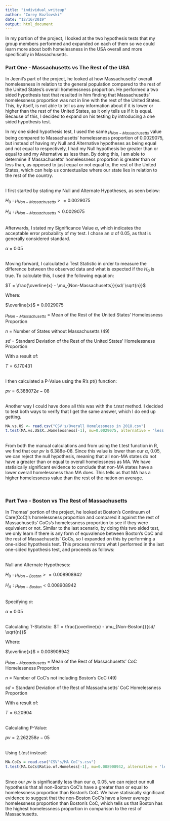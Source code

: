 ---
title: "individual_writeup"
author: "Corey Kozlovski"
date: "12/16/2019"
output: html_document
---

In my portion of the project, I looked at the two hypothesis tests that my group members performed and expanded on each of them so we could learn more about both homelessness in the USA overall and more specifically in Massachusetts. 

### Part One - Massachusetts vs The Rest of the USA

  In Jeenil's part of the project, he looked at how Massachusetts' overall homelessness in relation to the general population compared to the rest of the United States's overall homelessness proportion. He performed a two sided hypothesis test that resulted in him finding that Massachusetts' homelessness proportion was not in line with the rest of the United States. This, by itself, is not able to tell us any information about if it is lower or higher than the rest of the United States, as it only tells us if it is equal. Because of this, I decided to expand on his testing by introducing a one sided hypothesis test.
  
  In my one sided hypothesis test, I used the same $\mu_{Non-Massachusetts}$ value being compared to Massachusetts' homelessness proportion of $0.0029075$, but instead of having my Null and Alternative hypotheses as being equal and not equal to respectively, I had my Null hypothesis be greater than or equal to and my Alternative as less than. By doing this, I am able to determine if Massachusetts' homelessness proportion is greater than or less than, as opposed to just equal or not equal to, the rest of the United States, which can help us contextualize where our state lies in relation to the rest of the country.
  
<br>
I first started by stating my Null and Alternate Hypotheses, as seen below:
  
  $H_0: \mu_{Non-Massachusetts} >= 0.0029075$
  
  $H_A: \mu_{Non-Massachusetts} < 0.0029075$
  
<br>
Afterwards, I stated my Significance Value $\alpha$, which indicates the acceptable error probability of my test. I chose an $\alpha$ of 0.05, as that is generally considered standard.

$\alpha$ = 0.05

<br>
Moving forward, I calculated a Test Statistic in order to measure the difference between the observed data and what is expected if the $H_0$ is true. To calculate this, I used the following equation:

$T = \frac{\overline{x} - \mu_{Non-Massachusetts}}{sd/ \sqrt{n}}$

Where:

$\overline{x}$  = 0.0029075

$\mu_{Non-Massachusetts}$ = Mean of the Rest of the United States' Homelessness Proportion

$n$ = Number of States without Massachusetts (49)

$sd$ = Standard Deviation of the Rest of the United States' Homelessness Proportion


With a result of:

$T = 6.170431$

<br>
I then calculated a P-Value using the R's pt() function:

$pv = 6.388072e-08$

<br> 
Another way I could have done all this was with the $t.test$ method. I decided to test both ways to verify that I get the same answer, which I do end up getting.
```{r, echo=FALSE}
MA.vs.US <- read.csv("CSV's/Overall Homelessness in 2018.csv")
t.test(MA.vs.US$X..Homelessness[-1], mu=0.0029075, alternative = 'less')
```

<br>
From both the manual calculations and from using the t.test function in R, we find that our $pv$ is 6.388e-08. Since this value is lower than our $\alpha$, 0.05, we can reject the null hypothesis, meaning that all non-MA states do not have a greater than or equal to overall homelessness as MA. We have statisically significant evidence to conclude that non-MA states have a lower overall homelessness than MA does. This tells us that MA has a higher homelessness value than the rest of the nation on average.

<br>

### Part Two - Boston vs The Rest of Massachusetts

In Thomas' portion of the project, he looked at Boston's Continuum of Care(CoC)'s homelessness proportion and compared it against the rest of Massachusetts' CoCs's homelessness proportion to see if they were equivalent or not. Similar to the last scenario, by doing this two sided test, we only learn if there is any form of equvalence between Boston's CoC and the rest of Massachusetts' CoCs, so I expanded on this by performing a one-sided hypothesis test. This process mirrors what I performed in the last one-sided hypothesis test, and proceeds as follows:

  
<br>
Null and Alternate Hypotheses:
  
  $H_0: \mu_{Non-Boston} >= 0.008908942$
  
  $H_A: \mu_{Non-Boston} < 0.008908942$
  
<br>
Specifying $\alpha$:

$\alpha$ = 0.05

<br>
Calculating T-Statistic:
$T = \frac{\overline{x} - \mu_{Non-Boston}}{sd/ \sqrt{n}}$

Where:

$\overline{x}$  = 0.008908942

$\mu_{Non-Massachusetts}$ = Mean of the Rest of Massachusetts' CoC Homelessness Proportion

$n$ = Number of CoC's not including Boston's CoC (49)

$sd$ = Standard Deviation of the Rest of Massachusetts' CoC Homelessness Proportion


With a result of:

$T = 6.20904$

<br>
Calculating P-Value:

$pv = 2.262258e-05$

<br> 
Using $t.test$ instead:
```{r, echo=FALSE}
MA.CoCs = read.csv("CSV's/MA CoC's.csv")
t.test(MA.CoCs$Ratio.of.Homeless[-1], mu=0.008908942, alternative = 'less')
```
<br>
Since our $pv$ is significantly less than our $\alpha$, 0.05, we can reject our null hypothesis that all non-Boston CoC's have a greater than or equal to homelessness proportion than Boston's CoC. We have statisically significant evidence to suggest that the non-Boston CoC's have a lower average homelessness proportion than Boston's CoC, which tells us that Boston has the highest homelessness proportion in comparison to the rest of Massachusetts.







